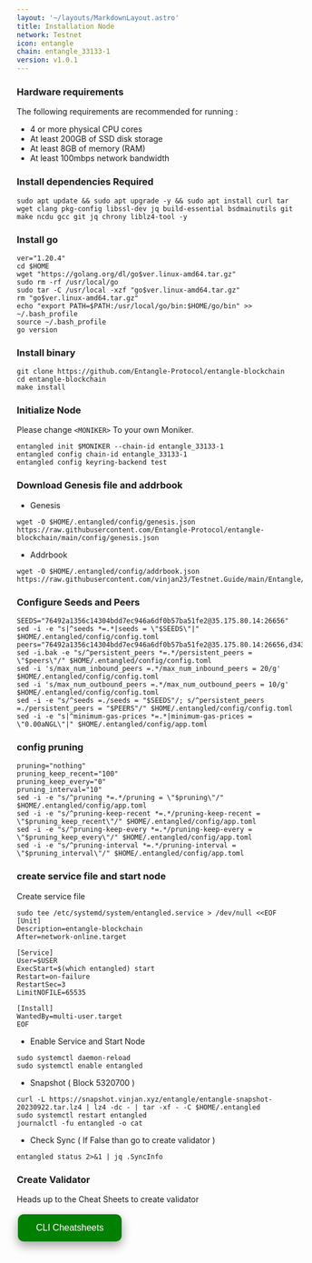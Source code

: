 ```yaml
---
layout: '~/layouts/MarkdownLayout.astro'
title: Installation Node
network: Testnet
icon: entangle
chain: entangle_33133-1
version: v1.0.1
---
```


### Hardware requirements

The following requirements are recommended for running :

- 4 or more physical CPU cores
- At least 200GB of SSD disk storage
- At least 8GB of memory (RAM)
- At least 100mbps network bandwidth


### Install dependencies Required

```
sudo apt update && sudo apt upgrade -y && sudo apt install curl tar wget clang pkg-config libssl-dev jq build-essential bsdmainutils git make ncdu gcc git jq chrony liblz4-tool -y
```

### Install go

```
ver="1.20.4"
cd $HOME
wget "https://golang.org/dl/go$ver.linux-amd64.tar.gz"
sudo rm -rf /usr/local/go
sudo tar -C /usr/local -xzf "go$ver.linux-amd64.tar.gz"
rm "go$ver.linux-amd64.tar.gz"
echo "export PATH=$PATH:/usr/local/go/bin:$HOME/go/bin" >> ~/.bash_profile
source ~/.bash_profile
go version
```

### Install binary

```
git clone https://github.com/Entangle-Protocol/entangle-blockchain
cd entangle-blockchain
make install
```

### Initialize Node

Please change `<MONIKER>` To your own Moniker.

```
entangled init $MONIKER --chain-id entangle_33133-1
entangled config chain-id entangle_33133-1
entangled config keyring-backend test
```

### Download Genesis file and addrbook

- Genesis

```
wget -O $HOME/.entangled/config/genesis.json https://raw.githubusercontent.com/Entangle-Protocol/entangle-blockchain/main/config/genesis.json
```
- Addrbook
```
wget -O $HOME/.entangled/config/addrbook.json https://raw.githubusercontent.com/vinjan23/Testnet.Guide/main/Entangle/addrbook.json
```

### Configure Seeds and Peers

```
SEEDS="76492a1356c14304bdd7ec946a6df0b57ba51fe2@35.175.80.14:26656"
sed -i -e "s|^seeds *=.*|seeds = \"$SEEDS\"|" $HOME/.entangled/config/config.toml
peers="76492a1356c14304bdd7ec946a6df0b57ba51fe2@35.175.80.14:26656,d34376a8eeb62f9849f2b199ea5748cbc317eb72@38.242.153.36:10656,94ab1432b3f3a4b81f7eb0e16e14924a805d8f05@65.109.154.182:15656,4c54c26655da3a4f6b25689ae1f8dd656e881990@162.19.69.193:26656,1fef0cad71ccb4a002dfbdd977af319fba0c3978@207.244.253.244:29656,9af19bfc29daf7e5535cf10d5f59c32406b69e05@213.133.100.172:27322,6147eaf50495d03e19dd09fb3610dea92bc7f89e@65.109.92.241:4156,87459b2f952b7f71bfff3a97a0504c603f03d02f@65.21.139.155:51656,4ae0f2c882a25414a8a24a5597c95f06f4115f07@144.76.236.211:23656,7bff324a17426a00731f425ae29fe6ef05eebbac@213.239.217.52:33656,a4138a69d236586b6d03269a8ffcf0f41d69a9b5@65.109.104.118:61556,d24ca66e664f7b689f217caa4c7464a7235e1094@213.239.207.175:63656,41c30eaa97a917b1b7cb228da5dfada6f06040d1@5.189.183.119:26656,c2a885dae42a0eb2714d5aeb1d3f28115e2d8e9c@144.91.99.255:36656,a6a6535a4bb72daa5420e215c42f31ae57ca4e90@65.108.72.253:29656"
sed -i.bak -e "s/^persistent_peers *=.*/persistent_peers = \"$peers\"/" $HOME/.entangled/config/config.toml
sed -i 's/max_num_inbound_peers =.*/max_num_inbound_peers = 20/g' $HOME/.entangled/config/config.toml
sed -i 's/max_num_outbound_peers =.*/max_num_outbound_peers = 10/g' $HOME/.entangled/config/config.toml
sed -i -e "s/^seeds =./seeds = "$SEEDS"/; s/^persistent_peers =./persistent_peers = "$PEERS"/" $HOME/.entangled/config/config.toml
sed -i -e "s|^minimum-gas-prices *=.*|minimum-gas-prices = \"0.00aNGL\"|" $HOME/.entangled/config/app.toml
```

### config pruning

```
pruning="nothing"
pruning_keep_recent="100"
pruning_keep_every="0"
pruning_interval="10"
sed -i -e "s/^pruning *=.*/pruning = \"$pruning\"/" $HOME/.entangled/config/app.toml
sed -i -e "s/^pruning-keep-recent *=.*/pruning-keep-recent = \"$pruning_keep_recent\"/" $HOME/.entangled/config/app.toml
sed -i -e "s/^pruning-keep-every *=.*/pruning-keep-every = \"$pruning_keep_every\"/" $HOME/.entangled/config/app.toml
sed -i -e "s/^pruning-interval *=.*/pruning-interval = \"$pruning_interval\"/" $HOME/.entangled/config/app.toml
```


### create service file and start node

Create service file

```
sudo tee /etc/systemd/system/entangled.service > /dev/null <<EOF
[Unit]
Description=entangle-blockchain
After=network-online.target

[Service]
User=$USER
ExecStart=$(which entangled) start
Restart=on-failure
RestartSec=3
LimitNOFILE=65535

[Install]
WantedBy=multi-user.target
EOF
```

- Enable Service and Start Node

```
sudo systemctl daemon-reload
sudo systemctl enable entangled
```
- Snapshot ( Block 5320700 )

```
curl -L https://snapshot.vinjan.xyz/entangle/entangle-snapshot-20230922.tar.lz4 | lz4 -dc - | tar -xf - -C $HOME/.entangled
sudo systemctl restart entangled
journalctl -fu entangled -o cat
```

- Check Sync ( If False than go to create validator )
```
entangled status 2>&1 | jq .SyncInfo
```

### Create Validator

Heads up to the Cheat Sheets to create validator

<a href="https://service.vinjan.xyz/testnet/entangle/cheat" target="_blank">
  <button style="background-color: green; border: none; color: white; padding: 15px 32px; text-align: center; text-decoration: none; display: inline-block; font-size: 16px; margin: 4px 2px; cursor: pointer; border-radius: 10px; box-shadow: 0 8px 16px 0 rgba(0,0,0,0.2), 0 6px 20px 0 rgba(0,0,0,0.19);" onmouseover="this.style.boxShadow='0 0 0 4px rgba(0,255,0,0.5)'" onmouseout="this.style.boxShadow='0 8px 16px 0 rgba(0,0,0,0.2), 0 6px 20px 0 rgba(0,0,0,0.19)'">CLI Cheatsheets</button>
</a>
